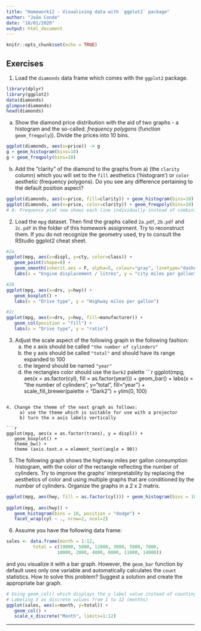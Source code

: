 ```yaml
---
title: "Homework12 - Visualising data with `ggplot2` package"
author: "João Conde"
date: "18/01/2020"
output: html_document
---
```


```r
knitr::opts_chunk$set(echo = TRUE)
```

## Exercises {-}

1. Load the `diamonds` data frame which comes with the `ggplot2` package.
```r
library(dplyr)
library(ggplot2)
data(diamonds)
glimpse(diamonds)
head(diamonds)
```

a) Show the diamond price distribution with the aid of two graphs - a histogram and the so-called. *frequency polygons * (function `geom_freqpoly`)). Divide the prices into 10 bins.
```r
ggplot(diamonds, aes(x=price)) -> g
g + geom_histogram(bins=10)
g + geom_freqpoly(bins=10)
```


b) Add the "clarity" of the diamond to the graphs from a) (the `clarity` column) which you will set to the `fill` aesthetics ('histogram') or `color` aesthetic (frequency polygons). Do you see any difference pertaining to the default position aspect?
```r
ggplot(diamonds, aes(x=price, fill=clarity)) + geom_histogram(bins=10)
ggplot(diamonds, aes(x=price, color=clarity)) + geom_freqpoly(bins=10)
# A: Frequence plot now shows each line individually instead of combining them
```


2. Load the `mpg` dataset. Then find the graphs called `2a.pdf`, `2b.pdf` and `2c.pdf` in the folder of this homework assignment. Try to reconstruct them. If you do not recognize the geometry used, try to consult the RStudio ggplot2 cheat sheet.
```r
#2a
ggplot(mpg, aes(x=displ, y=cty, color=class)) + 
   geom_point(shape=8) + 
   geom_smooth(inherit.aes = F, alpha=5, colour="gray", linetype="dashed", se = F, aes(x=displ, y=cty)) + 
   labs(x = "Engine displacement / litres", y = "city miles per gallon")

#2b
ggplot(mpg, aes(x=drv, y=hwy)) +
   geom_boxplot() +
   labs(x = "Drive type", y = "Highway miles per gallon")

#2c
ggplot(mpg, aes(x=drv, y=hwy, fill=manufacturer)) +
   geom_col(position = "fill") +
   labs(x = "Drive type", y = "ratio")
```



3. Adjust the scale aspect of the following graph in the following fashion:
   a) the x axis should be called `"the number of cylinders"`
   b) the y axis should be called `"total"` and should have its range expanded to 100
   c) the legend should be named `"year"`
   b) the rectangles color should use the `Dark2` palette
```r
ggplot(mpg, aes(x = as.factor(cyl), fill = as.factor(year))) + 
   geom_bar() +
   labs(x = "the number of cylinders", y="total", fill="year") +
   scale_fill_brewer(palette = "Dark2") +
   ylim(0, 100)

```

4. Change the theme of the next graph as follows:
     a) use the theme which is suitable for use with a projector
     b) turn the x axis labels vertically

```r
ggplot(mpg, aes(x = as.factor(trans), y = displ)) + 
   geom_boxplot() +
   theme_bw() +
   theme (axis.text.x = element_text(angle = 90))
```


5. The following graph shows the highway miles per gallon consumption histogram, with the color of the rectangle reflecting the number of cylinders. Try to improve the graphs' interpretability by replacing the aesthetics of color and using  multiple graphs that are conditioned by the number of cylinders. Organize the graphs in a 2 x 2 matrix.

```r

ggplot(mpg, aes(hwy, fill = as.factor(cyl))) + geom_histogram(bins = 10, position = "dodge")
 
ggplot(mpg, aes(hwy)) + 
   geom_histogram(bins = 10, position = "dodge") + 
   facet_wrap(cyl ~ ., nrow=2, ncol=2)
```


6. Assume you have the following data frame:

```r
sales <- data.frame(month = 1:12,
          total = c(10000, 5000, 12000, 3000, 5000, 7000, 
                   10000, 2000, 4000, 8000, 11000, 14000))
```
  
and you visualize it with a bar graph. However, the `geom_bar` function by default  uses only one variable and automatically calculates the `count` statistics. How to solve this problem? Suggest a solution and create the appropriate bar graph.
```r
# Using geom_col() which displays the y label value instead of counting
# Labeling X as discrete values from 1 to 12 (months)
ggplot(sales, aes(x=month, y=total)) +
   geom_col() +
   scale_x_discrete("Month", limits=1:12)
```


***